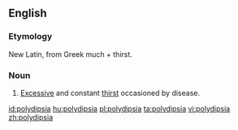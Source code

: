 ==English==

===Etymology===
New Latin, from Greek much + thirst.

===Noun===
{{en-noun|-}}

# {{context|medicine|lang=en}} [[excessive|Excessive]] and constant [[thirst]] occasioned by disease.

[[id:polydipsia]]
[[hu:polydipsia]]
[[pl:polydipsia]]
[[ta:polydipsia]]
[[vi:polydipsia]]
[[zh:polydipsia]]